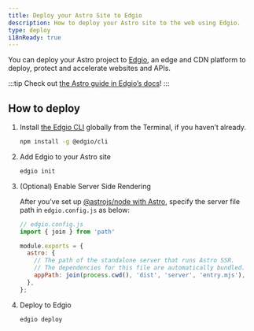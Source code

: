 ```yaml
---
title: Deploy your Astro Site to Edgio
description: How to deploy your Astro site to the web using Edgio.
type: deploy
i18nReady: true
---
```


You can deploy your Astro project to [Edgio](https://www.edg.io/), an edge and CDN platform to deploy, protect and accelerate websites and APIs.

:::tip
Check out [the Astro guide in Edgio’s docs](https://docs.edg.io/guides/astro)!
:::

## How to deploy

1. Install [the Edgio CLI](https://docs.edg.io/guides/cli) globally from the Terminal, if you haven’t already.

    ```bash
    npm install -g @edgio/cli
    ```

2. Add Edgio to your Astro site

    ```bash
    edgio init
    ```

3. (Optional) Enable Server Side Rendering

    After you’ve set up [@astrojs/node with Astro](/en/astro/guides/integrations-guide/node/), specify the server file path in `edgio.config.js` as below:

    ```js ins={2,5-9}
    // edgio.config.js
    import { join } from 'path'

    module.exports = {
      astro: {
        // The path of the standalone server that runs Astro SSR.
        // The dependencies for this file are automatically bundled.
        appPath: join(process.cwd(), 'dist', 'server', 'entry.mjs'),
      },
    };
    ```

4. Deploy to Edgio

    ```bash
    edgio deploy
    ```
